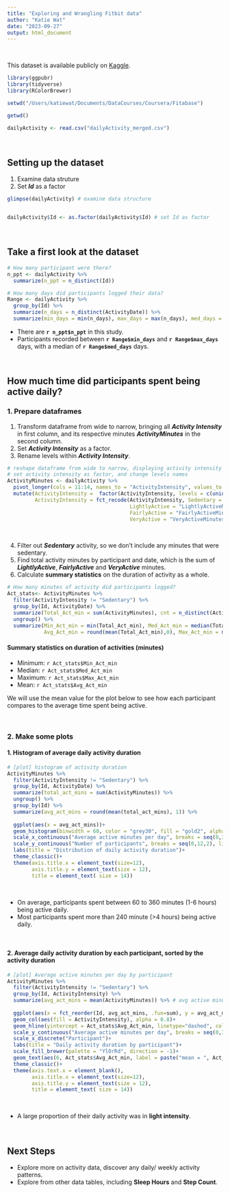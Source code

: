 ```yaml
---
title: "Exploring and Wrangling Fitbit data"
author: "Katie Wat"
date: "2023-09-27"
output: html_document
---
```


&nbsp;
&nbsp;

This dataset is available publicly on [Kaggle](https://www.kaggle.com/datasets/arashnic/fitbit/data).


```r
library(ggpubr)
library(tidyverse)
library(RColorBrewer)

setwd("/Users/katiewat/Documents/DataCourses/Coursera/Fitabase")

getwd()

dailyActivity <- read.csv("dailyActivity_merged.csv")
```



&nbsp;
&nbsp;

## Setting up the dataset

1. Examine data struture 
2. Set ***Id*** as a factor
```r
glimpse(dailyActivity) # examine data structure


dailyActivity$Id <- as.factor(dailyActivity$Id) # set Id as factor
```


&nbsp;
&nbsp;

## Take a first look at the dataset

```r
# How many participant were there? 
n_ppt <- dailyActivity %>% 
  summarize(n_ppt = n_distinct(Id))

# How many days did participants logged their data? 
Range <- dailyActivity %>% 
  group_by(Id) %>%
  summarize(n_days = n_distinct(ActivityDate)) %>%
  summarize(min_days = min(n_days), max_days = max(n_days), med_days = median(n_days))

```

- There are **`r n_ppt$n_ppt`** in this study.
- Participants recorded between **`r Range$min_days`** and **`r Range$max_days`** days, with a median of **`r Range$med_days`** days.

&nbsp;
&nbsp;
&nbsp;

## How much time did participants spent being active daily?

### 1. Prepare dataframes
1. Transform dataframe from wide to narrow, bringing all ***Activity Intensity*** in first column, and its respective minutes ***ActivityMinutes*** in the second column.
2. Set ***Activity Intensity*** as a factor.
3. Rename levels within ***Activity Intensity***.

```r

# reshape dataframe from wide to narrow, displaying activity intensity and their respective minutes
# set activity intensity as factor, and change levels names
ActivityMinutes <- dailyActivity %>%
  pivot_longer(cols = 11:14, names_to = "ActivityIntensity", values_to = "ActivityMinutes") %>%
  mutate(ActivityIntensity =  factor(ActivityIntensity, levels = c(unique(ActivityIntensity))), 
         ActivityIntensity = fct_recode(ActivityIntensity, Sedentary = "SedentaryMinutes", 
                                        LightlyActive = "LightlyActiveMinutes",
                                        FairlyActive = "FairlyActiveMinutes",
                                        VeryActive = "VeryActiveMinutes"))
```
 
&nbsp;
&nbsp;

4. Filter out ***Sedentary*** activity, so we don't include any minutes that were sedentary.
5. Find total activity minutes by participant and date, which is the sum of ***LightlyActive***, ***FairlyActive*** and ***VeryActive*** minutes.
6. Calculate **summary statistics** on the duration of activity as a whole.


``` r
# How many minutes of activity did participants logged?   
Act_stats<- ActivityMinutes %>%
  filter(ActivityIntensity != "Sedentary") %>%
  group_by(Id, ActivityDate) %>%
  summarize(Total_Act_min = sum(ActivityMinutes), cnt = n_distinct(ActivityMinutes)) %>%
  ungroup() %>%
  summarize(Min_Act_min = min(Total_Act_min), Med_Act_min = median(Total_Act_min), 
            Avg_Act_min = round(mean(Total_Act_min),0), Max_Act_min = max(Total_Act_min))

```


#### Summary statistics on duration of activities (minutes)

- Minimum: `r Act_stats$Min_Act_min`
- Median: `r Act_stats$Med_Act_min`
- Maximum: `r Act_stats$Max_Act_min`
- Mean: `r Act_stats$Avg_Act_min`

We will use the mean value for the plot below to see how each participant compares to the average time spent being active.

&nbsp;
&nbsp;

### 2. Make some plots

#### 1. Histogram of average daily activity duration
```r
# [plot] histogram of activity duration
ActivityMinutes %>%
  filter(ActivityIntensity != "Sedentary") %>%
  group_by(Id, ActivityDate) %>%
  summarize(total_act_mins = sum(ActivityMinutes)) %>%
  ungroup() %>%
  group_by(Id) %>%
  summarize(avg_act_mins = round(mean(total_act_mins), 1)) %>%
  
  ggplot(aes(x = avg_act_mins))+ 
  geom_histogram(binwidth = 60, color = "grey30", fill = "gold2", alpha = 0.8)+
  scale_x_continuous("Average active minutes per day", breaks = seq(0,360,60), limits = c(0,360))+
  scale_y_continuous("Number of participants", breaks = seq(0,12,2), limits = c(0,12))+
  labs(title = "Distribution of daily activity duration")+
  theme_classic()+
  theme(axis.title.x = element_text(size=12),
        axis.title.y = element_text(size = 12),
        title = element_text( size = 14))
```
&nbsp;

- On average, participants spent between 60 to 360 minutes (1-6 hours) being active daily.
- Most participants spent more than 240 minute (>4 hours) being active daily.

&nbsp;

#### 2. Average daily activity duration by each participant, sorted by the activity duration
```r

# [plot] Average active minutes per day by participant
ActivityMinutes %>%
  filter(ActivityIntensity != "Sedentary") %>%
  group_by(Id, ActivityIntensity) %>%
  summarize(avg_act_mins = mean(ActivityMinutes)) %>% # avg active minutes by activity intensity and person across days
  
  ggplot(aes(x = fct_reorder(Id, avg_act_mins, .fun=sum), y = avg_act_mins))+
  geom_col(aes(fill = ActivityIntensity), alpha = 0.8)+
  geom_hline(yintercept = Act_stats$Avg_Act_min, linetype="dashed", color = "grey30")+
  scale_y_continuous("Average active minutes per day", breaks = seq(0,360,60), limits = c(0,360))+
  scale_x_discrete("Participant")+
  labs(title = "Daily activity duration by participant")+
  scale_fill_brewer(palette = "YlOrRd", direction = -1)+
  geom_text(aes(6, Act_stats$Avg_Act_min, label = paste("mean = ", Act_stats$Avg_Act_min), vjust = -0.5), color = "grey30", size = 4)+
  theme_classic()+
  theme(axis.text.x = element_blank(),
        axis.title.x = element_text(size=12),
        axis.title.y = element_text(size = 12),
        title = element_text( size = 14))

```

&nbsp;

- A large proportion of their daily activity was in **light intensity**.

&nbsp;
&nbsp;

## Next Steps

- Explore more on activity data, discover any daily/ weekly activity patterns.
- Explore from other data tables, including **Sleep Hours** and **Step Count**.

&nbsp;
&nbsp;
